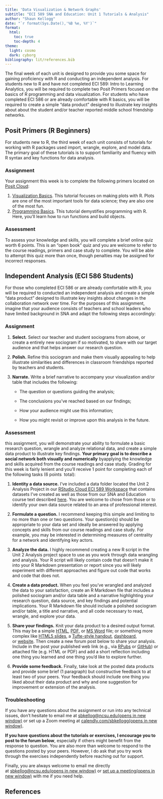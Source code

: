 ```yaml
---
title: 'Data Visualization & Network Graphs'
subtitle: "ECI 589 SNA and Education: Unit 1 Tutorials & Analysis"
author: "Shaun Kellogg"
date: "`r format(Sys.Date(),'%B %e, %Y')`"
format:
  html:
    toc: true
    toc-depth: 4
theme: 
  light: cosmo
  dark: cyborg
bibliography: lit/references.bib
---
```


The final week of each unit is designed to provide you some space for gaining proficiency with R and conducting an independent analysis. For students new to R and have not completed ECI 589: Intro to Learning Analytics, you will be required to complete two Posit Primers focused on the basics of R programming and data visualization. For students who have completed ECI 586 or are already comfortable with R basics, you will be required to create a simple "data product" designed to illustrate key insights about about the student and/or teacher reported middle school friendship networks.

## Posit Primers (R Beginners)

For students new to R, the third week of each unit consists of tutorials for working with R packages used import, wrangle, explore, and model data. The primary goal of these tutorials is to support familiarity and fluency with R syntax and key functions for data analysis.

### Assignment

Your assignment this week is to complete the following primers located on [Posit Cloud](https://posit.cloud/learn/primers):

1.  [Visualization Basics](https://posit.cloud/learn/primers/1.1). This tutorial focuses on making plots with R. Plots are one of the most important tools for data science; they are also one of the most fun.
2.  [Programming Basics](https://posit.cloud/learn/primers/1.2). This tutorial demystifies programming with R. Here, you'll learn how to run functions and build objects.

### Assessment

To assess your knowledge and skills, you will complete a brief online quiz worth 6 points. This is an "open book" quiz and you are welcome to refer to the course readings, primers and case study to complete. You will be able to attempt this quiz more than once, though penalties may be assigned for incorrect responses.

## Independent Analysis (ECI 586 Students)

For those who completed ECI 586 or are already comfortable with R, you will be required to conducted an independent analysis and create a simple "data product" designed to illustrate key insights about changes in the collaboration network over time. For the purposes of this assignment, imagine that your audience consists of teachers and school leaders who have limited background in SNA and adapt the following steps accordingly:

### Assignment

1.  **Select.** Select our teacher and student sociograms from above, or create a entirely new sociogram if so motivated, to share with our target audience and that helps answer our research question.

2.  **Polish.** Refine this sociogram and make them visually appealing to help illustrate similarities and differences in classroom friendships reported by teachers and students.

3.  **Narrate.** Write a brief narrative to accompany your visualization and/or table that includes the following:

    -   The question or questions guiding the analysis;

    -   The conclusions you've reached based on our findings;

    -   How your audience might use this information;

    -   How you might revisit or improve upon this analysis in the future.

### Assessment

this assignment, you will demonstrate your ability to formulate a basic research question, wrangle and analyze relational data, and create a simple data product to illustrate key findings. **Your primary goal is to describe a social network both visually and numerically** byapplying the knowledge and skills acquired from the course readings and case study. Grading for this week is fairly lenient and you'll receive 1 point for completing each of the following tasks (6 points  total):

1.  **Identity a data source.** I've included a data folder located the Unit 2 Analysis Project in our [RStudio Cloud ECI 589 Workspace](https://rstudio.cloud/spaces/146919/join?access_code=VgotVV692OpRoxZvrOp9oW8a2EThPX5kHkJ7Vgf8) that contains datasets I've created as well as those from our SNA and Education course text described [here](https://studysites.sagepub.com/carolan/study/resources.htm). You are welcome to chose from those or to identify your own data source related to an area of professional interest.

2.  **Formulate a question.** I recommend keeping this simple and limiting to no more than one or two questions. Your question(s) should be appropriate to your data set and ideally be answered by applying concepts and skills from our course readings and case study. For example, you may be interested in determining measures of centrality for a network and identifying key actors.

3.  **Analyze the data.** I highly recommend creating a new R script in the Unit 2 Analysis project space to use as you work through data wrangling and analysis. Your R script will likely contain code that doesn't make it into your R Markdown presentation or report since you will likely experiment with different approaches and figure out code that works and code that does not.

4.  **Create a data product.** When you feel you've wrangled and analyzed the data to your satisfaction, create an R Markdown file that includes a polished sociogram and/or data table and a narrative highlighting your research question, data source, and key findings and potential implications. Your R Markdown file should include a polished sociogram and/or table, a title and narrative, and all code necessary to read, wrangle, and explore your data.

5.  **Share your findings.** Knit your data product to a desired output format. This may be a simple [HTML](https://bookdown.org/yihui/rmarkdown/html-document.html), [PDF](https://bookdown.org/yihui/rmarkdown/pdf-document.html), or [MS Word](https://bookdown.org/yihui/rmarkdown/word-document.html) file; or something more complex like [HTML5 slides](https://bookdown.org/yihui/rmarkdown/ioslides-presentation.html), a [Tufte-style handout](https://bookdown.org/yihui/rmarkdown/tufte-handouts.html), [dashboard](https://rmarkdown.rstudio.com/flexdashboard/), or [website](https://bookdown.org/yihui/rmarkdown/rmarkdown-site.html). Then create a new forum post below to share your analysis. Include in the post your published web link (e.g., via [RPubs](https://rpubs.com/about/getting-started) or [GitHub](https://towardsdatascience.com/how-to-create-a-free-github-pages-website-53743d7524e1)) or attached file (e.g. HTML or PDF) and add a short reflection including one thing you learned and one thing you'd like to explore further.

6.  **Provide some feedback.** Finally, take look at the posted data products and provide some brief (1 paragraph) but constructive feedback to at least two of your peers. Your feedback should include one thing you liked about their data product and why and one suggestion for improvement or extension of the analysis.

### Troubleshooting

If you have any questions about the assignment or run into any technical issues, don't hesitate to email me at [sbkellog\@ncsu.edu(opens in new window)](http://sbkellog@ncsu.edu/) or set up a Zoom meeting at [calendly.com/sbkellogg(opens in new window)](http://calendly.com/sbkellogg).

**If you have questions about the tutorials or exercises, I encourage you to post to the forum below**, especially if others might benefit from the response to question. You are also more than welcome to respond to the questions posted by your peers. However, I do ask that you try work through the exercises independently before reaching out for support.

Finally, you are always welcome to email me directly at [sbkellog\@ncsu.edu(opens in new window)](http://sbkellog@ncsu.edu/) or [set up a meeting(opens in new window)](https://calendly.com/sbkellogg/analytics) with me if you need help. 

## References
